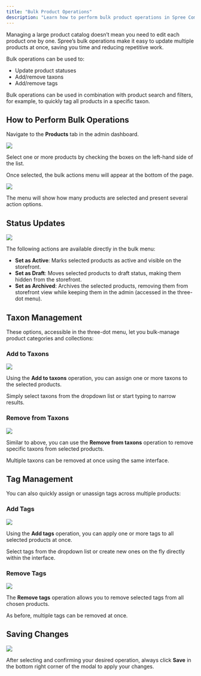 ```yaml
---
title: "Bulk Product Operations"
description: "Learn how to perform bulk product operations in Spree Commerce."
---
```


Managing a large product catalog doesn’t mean you need to edit each product one by one. Spree’s bulk operations make it easy to update multiple products at once, saving you time and reducing repetitive work.

Bulk operations can be used to:

- Update product statuses
- Add/remove taxons
- Add/remove tags

<Note>
  Bulk operations can be used in combination with product search and filters, for example, to quickly tag all products in a specific taxon.
</Note>

## How to Perform Bulk Operations

Navigate to the **Products** tab in the admin dashboard.

![](/docs/images/user/products/bulk-product-operations/1.product_tab.png)

Select one or more products by checking the boxes on the left-hand side of the list.

Once selected, the bulk actions menu will appear at the bottom of the page.

![](/docs/images/user/products/bulk-product-operations/2.bulk_actions_menu.png)

The menu will show how many products are selected and present several action options.

## Status Updates

![](/docs/images/user/products/bulk-product-operations/3.status.png)

The following actions are available directly in the bulk menu:

- **Set as Active**: Marks selected products as active and visible on the storefront.
- **Set as Draft**: Moves selected products to draft status, making them hidden from the storefront.
- **Set as Archived**: Archives the selected products, removing them from storefront view while keeping them in the admin (accessed in the three-dot menu).

## Taxon Management

These options, accessible in the three-dot menu, let you bulk-manage product categories and collections:

### Add to Taxons

![](/docs/images/user/products/bulk-product-operations/4.add_taxons.png)

Using the **Add to taxons** operation, you can assign one or more taxons to the selected products.

Simply select taxons from the dropdown list or start typing to narrow results.

### Remove from Taxons

![](/docs/images/user/products/bulk-product-operations/5.remove_taxons.png)

Similar to above, you can use the **Remove from taxons** operation to remove specific taxons from selected products.

Multiple taxons can be removed at once using the same interface.

## Tag Management

You can also quickly assign or unassign tags across multiple products:

### Add Tags

![](/docs/images/user/products/bulk-product-operations/6.add_tags.png)

Using the **Add tags** operation, you can apply one or more tags to all selected products at once.

Select tags from the dropdown list or create new ones on the fly directly within the interface.

### Remove Tags

![](/docs/images/user/products/bulk-product-operations/7.remove_tags.png)

The **Remove tags** operation allows you to remove selected tags from all chosen products.

As before, multiple tags can be removed at once.

## Saving Changes

![](/docs/images/user/products/bulk-product-operations/8.save_changes.png)

After selecting and confirming your desired operation, always click **Save** in the bottom right corner of the modal to apply your changes.